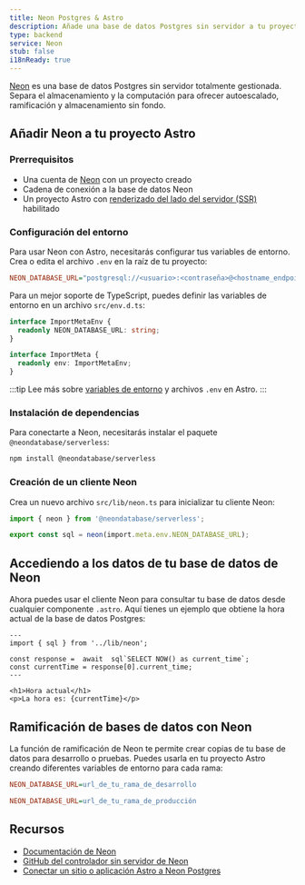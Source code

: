 ```yaml
---
title: Neon Postgres & Astro
description: Añade una base de datos Postgres sin servidor a tu proyecto Astro con Neon
type: backend
service: Neon
stub: false
i18nReady: true
---
```


[Neon](https://neon.tech) es una base de datos Postgres sin servidor totalmente gestionada. Separa el almacenamiento y la computación para ofrecer autoescalado, ramificación y almacenamiento sin fondo.

## Añadir Neon a tu proyecto Astro

### Prerrequisitos

- Una cuenta de [Neon](https://console.neon.tech/signup) con un proyecto creado
- Cadena de conexión a la base de datos Neon
- Un proyecto Astro con [renderizado del lado del servidor (SSR)](https://docs.astro.build/en/guides/server-side-rendering) habilitado

### Configuración del entorno

Para usar Neon con Astro, necesitarás configurar tus variables de entorno. Crea o edita el archivo `.env` en la raíz de tu proyecto:

```ini title=".env"
NEON_DATABASE_URL="postgresql://<usuario>:<contraseña>@<hostname_endpoint>.neon.tech:<puerto>/<nombre_bd>?sslmode=require"
```

Para un mejor soporte de TypeScript, puedes definir las variables de entorno en un archivo `src/env.d.ts`:

```typescript title="src/env.d.ts"
interface ImportMetaEnv {
  readonly NEON_DATABASE_URL: string;
}

interface ImportMeta {
  readonly env: ImportMetaEnv;
}
```

:::tip
Lee más sobre [variables de entorno](/en/guides/environment-variables/) y archivos `.env` en Astro.
:::

### Instalación de dependencias

Para conectarte a Neon, necesitarás instalar el paquete `@neondatabase/serverless`:

```bash
npm install @neondatabase/serverless
```

### Creación de un cliente Neon

Crea un nuevo archivo `src/lib/neon.ts` para inicializar tu cliente Neon:

```typescript title="src/lib/neon.ts"
import { neon } from '@neondatabase/serverless';

export const sql = neon(import.meta.env.NEON_DATABASE_URL);
```

## Accediendo a los datos de tu base de datos de Neon

Ahora puedes usar el cliente Neon para consultar tu base de datos desde cualquier componente `.astro`. Aquí tienes un ejemplo que obtiene la hora actual de la base de datos Postgres:

```astro title="src/pages/index.astro"
---
import { sql } from '../lib/neon';

const response =  await  sql`SELECT NOW() as current_time`;
const currentTime = response[0].current_time;
---

<h1>Hora actual</h1>
<p>La hora es: {currentTime}</p>
```

## Ramificación de bases de datos con Neon

La función de ramificación de Neon te permite crear copias de tu base de datos para desarrollo o pruebas. Puedes usarla en tu proyecto Astro creando diferentes variables de entorno para cada rama:

```ini title=".env.development"
NEON_DATABASE_URL=url_de_tu_rama_de_desarrollo
```

```ini title=".env.production"
NEON_DATABASE_URL=url_de_tu_rama_de_producción
```

## Recursos

- [Documentación de Neon](https://neon.tech/docs/introduction)
- [GitHub del controlador sin servidor de Neon](https://github.com/neondatabase/serverless)
- [Conectar un sitio o aplicación Astro a Neon Postgres](https://neon.tech/docs/guides/astro)
